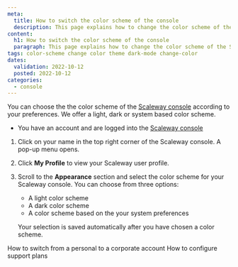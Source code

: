 ```yaml
---
meta:
  title: How to switch the color scheme of the console
  description: This page explains how to change the color scheme of the Scaleway console
content:
  h1: How to switch the color scheme of the console
  paragraph: This page explains how to change the color scheme of the Scaleway console
tags: color-scheme change color theme dark-mode change-color 
dates:
  validation: 2022-10-12
  posted: 2022-10-12
categories:
  - console
---
```


You can choose the the color scheme of the [Scaleway console](/console/my-account/concepts/#console) according to your preferences. We offer a light, dark or system based color scheme. 

 <Message type="requirement">

  - You have an account and are logged into the [Scaleway console](https://console.scaleway.com) 

</Message>

1. Click on your name in the top right corner of the Scaleway console. A pop-up menu opens. 

2. Click **My Profile** to view your Scaleway user profile. 

    <Lightbox src="scaleway-console-my-profile.webp" alt="" /> 

3. Scroll to the **Appearance** section and select the color scheme for your Scaleway console. You can choose from three options:
    * A light color scheme 
    * A dark color scheme
    * A color scheme based on the your system preferences

    <Lightbox src="scaleway-console-appearance.webp" alt="" />

    <Message type="note">

    Your selection is saved automatically after you have chosen a color scheme. 

    </Message>

<Navigation title="See Also">
 <PreviousButton to="/console/my-account/how-to/switch-account-to-corporate/">How to switch from a personal to a corporate account</PreviousButton>
 <NextButton to="/console/my-account/how-to/configure-support-plans">How to configure support plans</NextButton>
</Navigation>
